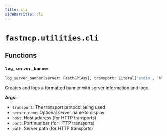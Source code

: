 ```yaml
---
title: cli
sidebarTitle: cli
---
```


# `fastmcp.utilities.cli`

## Functions

### `log_server_banner` <sup><a href="https://github.com/saintx/fastmcp/blob/main/src/fastmcp/utilities/cli.py#L27" target="_blank"><Icon icon="github" style="width: 14px; height: 14px;" /></a></sup>

```python
log_server_banner(server: FastMCP[Any], transport: Literal['stdio', 'http', 'sse', 'streamable-http']) -> None
```


Creates and logs a formatted banner with server information and logo.

**Args:**
- `transport`: The transport protocol being used
- `server_name`: Optional server name to display
- `host`: Host address (for HTTP transports)
- `port`: Port number (for HTTP transports)
- `path`: Server path (for HTTP transports)

